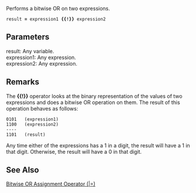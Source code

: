 Performs a bitwise OR on two expressions.

 result '''=''' expression1 '''{{!}}''' expression2
==Parameters==
; result: Any variable.
; expression1: Any expression.
; expression2: Any expression.

==Remarks==
The '''{{!}}''' operator looks at the binary representation of the values of two expressions and does a bitwise OR operation on them. The result of this operation behaves as follows:

 0101   (expression1)
 1100   (expression2)
 ----
 1101   (result)
Any time either of the expressions has a 1 in a digit, the result will have a 1 in that digit. Otherwise, the result will have a 0 in that digit.


==See Also==

              

              

              
[[javascript/operators/bitwise or assignment|Bitwise OR Assignment Operator (|=)]]
